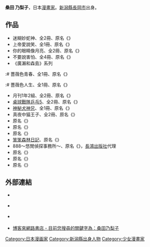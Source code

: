 {{japanese|japanese=桑田 乃梨子|kana=くわた のりこ|romaji=Kuwata Noriko}}
'''桑田 乃梨子'''{{BD||3月4日}}，日本[[漫畫家|漫畫家]]。[[新潟縣|新潟縣]][[長岡市|長岡市]]出身。

==作品==
* 迷糊妙蛇神、全2冊、原名《{{lang|ja|蛇神さまといっしょ}}》
* 上帝愛說笑、全1冊、原名《{{lang|ja|ほとんど以上絶対未満}}》
* 你的眼睛像月亮、全2冊、原名《{{lang|ja|君の瞳に三日月}}》
* 不要說害怕、全4冊、原名《{{lang|ja|おそろしくて言えない}}》
*《廣瀨和森島》系列
:# 薔薇色青春、全1冊、原名《{{lang|ja|青春は薔薇色だ}}》
:# 薔薇色人生、全1冊、原名《{{lang|ja|人生は薔薇色だ}}》
* 月刊1年2組、全2冊、原名《{{lang|ja|月刊1年2組}}》
* [[桌球戰隊乒乓5|桌球戰隊乒乓5]]、全2冊、原名《{{lang|ja|卓球戦隊ぴんぽん5}}》
* [[神秘犬神兄|神秘犬神兄]]、全1冊、原名《{{lang|ja|ひみつの犬神くん}}》
* 真夜中猫王子、全2冊、原名《{{lang|ja|真夜中猫王子}}》
* 原名《{{lang|ja|男の華園―A10大学男子新体操部}}》
* 原名《{{lang|ja|一陽来福}}》
* 原名《{{lang|ja|<nowiki>1+1=0</nowiki>}}》
* [[笨笨森林日記|笨笨森林日記]]、原名《{{lang|ja|だめっこどうぶつ}}》
* 888～悠閒偵探事務所～、原名《{{lang|ja|888 スリーエイト}}》，[[長鴻出版社|長鴻出版社]]代理
* 原名《{{lang|ja|桑田乃梨子作品集ラッキー！！}}》
* 原名《{{lang|ja|豪放ライラック}}》
* 原名《{{lang|ja|飼うか飼われるか}}》

==外部連結==
* {{ja}}[https://web.archive.org/web/20080328205609/http://www.diana.dti.ne.jp/~zebra/bbs/ {{lang|ja|くわタン勝とうぜ！BBS}}]{{lang|ja| - ファンサイト。BBS、連載情報など。}}

* {{ja}}[https://web.archive.org/web/20080131180606/http://members.ld.infoseek.co.jp/daradaraclub/ddc_001.htm {{lang|ja|放課後だらだらクラブ}}]{{lang|ja| - ファンサイト。作品紹介、考察など。}}
* {{ja}}[http://www.amazon.co.jp/exec/obidos/search-handle-url?%5Fencoding=UTF8&search-type=ss&index=books-jp&field-author=%E6%A1%91%E7%94%B0%20%E4%B9%83%E6%A2%A8%E5%AD%90 {{lang|ja|Amazon.co.jp: 桑田 乃梨子: 本}}]
* [http://search.books.com.tw/exep/prod_search_author.php?cat=all&key=%AE%E1%A5%D0%A4D%B1%F9%A4l 博客來網路書店 - 目前您搜尋的關鍵字為：桑田乃梨子]
{{Authority control}}
{{Japanese cartoonist-stub}}
{{DEFAULTSORT:Kuwata Noriko}}
[[Category:日本漫画家|Category:日本漫画家]]
[[Category:新潟縣出身人物|Category:新潟縣出身人物]]
[[Category:少女漫畫家|Category:少女漫畫家]]